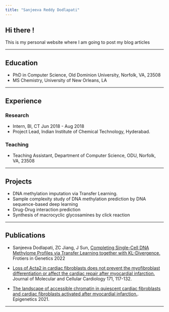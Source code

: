 ```yaml
---
title: "Sanjeeva Reddy Dodlapati"
---
```


## Hi there !

This is my personal website where I am going to post my blog articles

------------------------------------------------------------------------

## Education

-   PhD in Computer Science, Old Dominion University, Norfolk, VA, 23508
-   MS Chemistry, University of New Orleans, LA

------------------------------------------------------------------------

## Experience

### Research

-   Intern, BI, CT Jun 2018 - Aug 2018
-   Project Lead, Indian Institute of Chemical Technology, Hyderabad.

### Teaching

-   Teaching Assistant, Department of Computer Science, ODU, Norfolk, VA, 23508

------------------------------------------------------------------------

## Projects

-   DNA methylation imputation via Transfer Learning.
-   Sample complexity study of DNA methylation prediction by DNA sequence-based deep learning
-   Drug-Drug interaction prediction
-   Synthesis of macrocyclic glycosamines by click reaction

------------------------------------------------------------------------

## Publications

-   Sanjeeva Dodlapati, ZC Jiang, J Sun, [Completing Single-Cell DNA Methylome Profiles via Transfer Learning together with KL-Divergence.](https://www.frontiersin.org/articles/10.3389/fgene.2022.910439/full) Frotiers in Genetics 2022

-   [Loss of Acta2 in cardiac fibroblasts does not prevent the myofibroblast differentiation or affect the cardiac repair after myocardial infarction.](https://doi.org/10.1016/j.yjmcc.2022.08.003) Journal of Molecular and Cellular Cardiology 171, 117-132.

-   [The landscape of accessible chromatin in quiescent cardiac fibroblasts and cardiac fibroblasts activated after myocardial infarction.](https://doi.org/10.1080/15592294.2021.1982158). Epigenetics 2021.

------------------------------------------------------------------------
